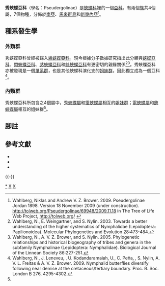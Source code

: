 {{NoteTA
|G1=Butterfly
}}
{{Automatic Taxobox
| taxon = Pseudergolinae
| authority = Jordan, 1898
| fossil_range = {{fossilrange|78|0|earliest=78}}<small>從[[白堊紀|白堊紀]]至今<ref>Wahlberg, N., Leneveu, J., Kodandaramaiah, U., Peña, C., Nylin, S., Freitas, A. V., & Brower, A. V. (2009). Nymphalid butterflies diversify following near demise at the Cretaceous/Tertiary boundary. Proceedings of the Royal Society of London B: Biological Sciences, 276(1677), 4295-4302. {{en}}</ref></small>
| image = Dichorragia nesimachus formosanus bytreef.jpg
| image_caption = [[電蛺蝶|電蛺蝶]]<br />Dichorragia nesimachus
| type_genus = [[秀蛺蝶屬|秀蛺蝶屬]]<br />''Pseudergolis''
| type_genus_authority = C. & R. Felder, [1867]
| subdivision_ranks = 屬
| subdivision = 
* [[秀蛺蝶屬|秀蛺蝶屬]] ''Pseudergolis''
* [[斜帶靄蛺蝶|靄蛺蝶屬]] ''Amnosia''
* [[電蛺蝶屬|電蛺蝶屬]] ''Dichorragia''
* [[飾蛺蝶屬|飾蛺蝶屬]] ''Stibochiona''
}}

'''秀蛺蝶亞科'''（學名：Pseudergolinae）是[[蛺蝶科|蛺蝶科]]裡的一個[[亞科|亞科]]。有兩個[[族_(生物)|族]]共4個屬，7個物種，分佈於[[南亞|南亞]]、[[馬來群島|馬來群島]]和[[新幾內亞|新幾內亞]]<ref>Wahlberg, Niklas and Andrew V. Z. Brower. 2009. Pseudergolinae Jordan 1898. Version 18 November 2009 (under construction). http://tolweb.org/Pseudergolinae/69948/2009.11.18 in The Tree of Life Web Project, http://tolweb.org/ {{Wayback|url=http://tolweb.org/ |date=20110515100516 }}</ref>。

== 種系發生學 ==
=== 外類群 ===
秀蛺蝶亞科曾經被歸入[[線蛺蝶亞科|線蛺蝶亞科]]。現今根據分子數據研究指出此分類與[[蛺蝶亞科|蛺蝶亞科]]、[[閃蛺蝶亞科|閃蛺蝶亞科]]、[[苾蛺蝶亞科|苾蛺蝶亞科]]和[[絲蛺蝶亞科|絲蛺蝶亞科]]有更密切的親緣關係<ref>Wahlberg, N., E. Weingartner, and S. Nylin. 2003. Towards a better understanding of the higher systematics of Nymphalidae (Lepidoptera: Papilionoidea). Molecular Phylogenetics and Evolution 28:473-484.</ref><ref name = w2005>Wahlberg, N., A. V. Z. Brower, and S. Nylin. 2005. Phylogenetic relationships and historical biogeography of tribes and genera in the subfamily Nymphalinae (Lepidoptera: Nymphalidae). Biological Journal of the Linnean Society 86:227-251.</ref>。秀蛺蝶亞科亦被發現是一個[[單系群|單系群]]，也是其他蛺蝶科演化支的[[姐妹群|姐妹群]]，因此獨立成為一個亞科<ref>Wahlberg, N., J. Leneveu, , U. Kodandaramaiah, U., C. Peña, , S. Nylin, A. V. L. Freitas & A. V. Z. Brower. 2009. Nymphalid butterflies diversify following near demise at the cretaceous/tertiary boundary. Proc. R. Soc. London B 276, 4295-4302.</ref>。

=== 內類群 ===
秀蛺蝶亞科所包含之4個屬中，[[秀蛺蝶屬|秀蛺蝶屬]]和[[斜帶靄蛺蝶|靄蛺蝶屬]]相互的[[姐妹群|姐妹群]]；[[電蛺蝶屬|電蛺蝶屬]]和[[飾蛺蝶屬|飾蛺蝶屬]]相互的姐妹群<ref name = w2005/>。

{{clade
|label1='''秀蛺蝶亞科'''
|1={{clade
|1={{clade
|1=[[秀蛺蝶屬|秀蛺蝶屬]] ''Pseudergolis''
|2=[[斜帶靄蛺蝶|靄蛺蝶屬]] ''Amnosia''}}
|2={{clade
|1=[[電蛺蝶屬|電蛺蝶屬]] ''Dichorragia''
|2=[[飾蛺蝶屬|飾蛺蝶屬]] ''Stibochiona''}}
}}}}

== 腳註 ==
{{reflist}}

== 參考文獻 ==
* {{Commonscat-inline|Pseudergolinae}}
* {{Wikispecies-inline|Pseudergolinae}}
* {{Cite book | author = 寿建新 周尧 李宇飞 | title = 世界蝴蝶分類名錄 | location = 中國 | publisher = 陝西科學技術出版社 | date = 2006-04-01 | ISBN = 9787536936768 | language= zh-hans }}

{{秀蛺蝶亞科|state=expanded}}
{{-}}
{{蝴蝶分類}}
{{Taxonbar}}
[[Category:秀蛺蝶亞科|*]]
[[Category:蛺蝶科|X]]
[[Category:_1898年描述的分类群|X]]